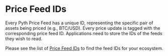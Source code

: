# Price Feed IDs

Every Pyth Price Feed has a unique ID, representing the specific pair of assets being priced (e.g., BTC/USD).
Every price update is tagged with the corresponding price feed ID.
Applications need to store the IDs of the feeds they wish to read.

Please see the list of [Price Feed IDs](https://pyth.network/developers/price-feed-ids) to find the feed IDs for your ecosystem.
